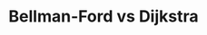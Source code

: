 ---
id: "alg_mq_003"
questionType: "MULTIPLE_CHOICE"
title: "Bellman-Ford vs Dijkstra"
description: "What key advantage does Bellman-Ford have over Dijkstra's algorithm?"
difficulty: "HARD"
category: "Algorithms"
options:
  - "Faster runtime"
  - "Handles negative weights"
  - "Uses recursion"
  - "Works only on DAGs"
correctAnswer: 1
---